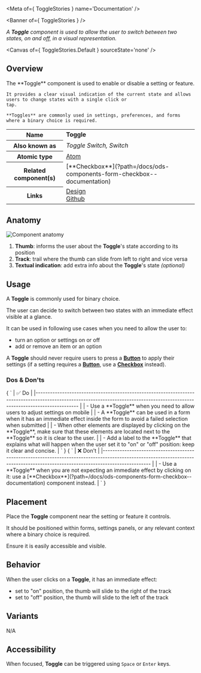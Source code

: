 
<Meta of={ ToggleStories } name='Documentation' />

<Banner of={ ToggleStories } />

_A **Toggle** component is used to allow the user to switch between two states, on and off, in a visual representation._

<Canvas of={ ToggleStories.Default } sourceState='none' />

## Overview
<div>
  <div id='description'>
    The **Toggle** component is used to enable or disable a setting or feature.

    It provides a clear visual indication of the current state and allows users to change states with a single click or
    tap.

    **Toggles** are commonly used in settings, preferences, and forms where a binary choice is required.
  </div>
  <table>
    <tbody>
    <tr>
      <th scope="row">Name</th>
      <td><strong>Toggle</strong></td>
    </tr>
    <tr>
      <th scope="row">Also known as</th>
      <td><em>Toggle Switch, Switch</em></td>
    </tr>
    <tr>
      <th scope="row">Atomic type</th>
      <td>
        <a href='https://atomicdesign.bradfrost.com/chapter-2/#atoms'>Atom<OdsIcon
          name={ ODS_ICON_NAME.externalLink }
          style={ { fontSize: '.7rem', paddingLeft: '.3rem', paddingRight: '.2rem' } }></OdsIcon></a>
      </td>
    </tr>
    <tr>
      <th scope="row">Related component(s)</th>
      <td>
        [**Checkbox**](?path=/docs/ods-components-form-checkbox--documentation)
      </td>
    </tr>
    <tr>
      <th scope="row">Links</th>
      <td>
        <a href='https://www.figma.com/proto/tIKzHa5KvHHyosgIgyBswB/Design-Tokens'>Design<OdsIcon
          name={ ODS_ICON_NAME.externalLink }
          style={ { fontSize: '.7rem', paddingLeft: '.3rem', paddingRight: '.2rem' } }></OdsIcon></a><br />
        <a href='https://github.com/ovh/design-system/tree/master/packages/components/src/toggle'>Github<OdsIcon
          name={ ODS_ICON_NAME.externalLink }
          style={ { fontSize: '.7rem', paddingLeft: '.3rem', paddingRight: '.2rem' } }></OdsIcon></a>
      </td>
    </tr>
    </tbody>
  </table>
</div>

## Anatomy

![Component anatomy](components/toggle/anatomy.png "Component anatomy")

1. **Thumb**: informs the user about the **Toggle**'s state according to its position
2. **Track**: trail where the thumb can slide from left to right and vice versa
3. **Textual indication**: add extra info about the **Toggle**'s state _(optional)_

## Usage

A **Toggle** is commonly used for binary choice.

The user can decide to switch between two states with an immediate effect visible at a glance.

It can be used in following use cases when you need to allow the user to:
- turn an option or settings on or off
- add or remove an item or an option

A **Toggle** should never require users to press a [**Button**](?path=/docs/ods-components-actions-button--documentation) to apply their settings (if a setting requires a [**Button**](?path=/docs/ods-components-actions-button--documentation), use a [**Checkbox**](?path=/docs/ods-components-form-checkbox--documentation) instead).

### Dos & Don'ts

<Markdown>
  { `
| ✅ Do                                                                                                                                                                           |
|------------------------------------------------------------------------------------------------------------------------------------------------------------------------------ |
| - Use a **Toggle** when you need to allow users to adjust settings on mobile                                                                                                   |
| - A **Toggle** can be used in a form when it has an immediate effect inside the form to avoid a failed selection when submitted                                                |
| - When other elements are displayed by clicking on the **Toggle**, make sure that these elements are located next to the **Toggle** so it is clear to the user.                |
| - Add a label to the **Toggle** that explains what will happen when the user set it to "on" or "off" position: keep it clear and concise.                                      |
` }
</Markdown>
<Markdown>
  { `
| ❌ Don't                                                                                                                                                                               |
|--------------------------------------------------------------------------------------------------------------------------------------------------------------------------------      |
| - Use a **Toggle** when you are not expecting an immediate effect by clicking on it: use a [**Checkbox**](?path=/docs/ods-components-form-checkbox--documentation) component instead. |
` }
</Markdown>

## Placement

Place the **Toggle** component near the setting or feature it controls.

It should be positioned within forms, settings panels, or any relevant context where a binary choice is required.

Ensure it is easily accessible and visible.

## Behavior

When the user clicks on a **Toggle**, it has an immediate effect:
- set to "on" position, the thumb will slide to the right of the track
- set to "off" position, the thumb will slide to the left of the track

## Variants

N/A

## Accessibility

When focused, **Toggle** can be triggered using `Space` or `Enter` keys.
